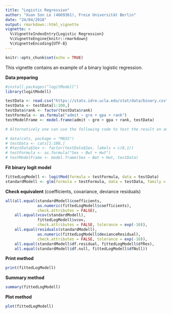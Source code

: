 ```yaml
---
title: "Logistic Regression"
author: "Xuan Son Le (4669361), Freie Universität Berlin"
date: "24/04/2018"
output: rmarkdown::html_vignette
vignette: >
  %\VignetteIndexEntry{Logistic Regression}
  %\VignetteEngine{knitr::rmarkdown}
  %\VignetteEncoding{UTF-8}
---
```


```r
knitr::opts_chunk$set(echo = TRUE)
```

This vignette contains an example of a binary logistic regression. 

**Data preparing**
```r
#install.packages("logitModell")
library(logitModell)

testData <- read.csv("https://stats.idre.ucla.edu/stat/data/binary.csv")
testData <- testData[1:100,]
testData$rank <- factor(testData$rank)
testFormula <- as.formula("admit ~ gre + gpa + rank")
testModelFrame <- model.frame(admit ~ gre + gpa + rank, testData)

# Alternatively one can use the following code to test the result on another data set. This data set is default built in R.

# data(cats, package = "MASS")
# testData <- cats[1:100,]
# #testData$Sex <- factor(testData$Sex, labels = c(0,1))
# testFormula <- as.formula("Sex ~ Bwt + Hwt")
# testModelFrame <- model.frame(Sex ~ Bwt + Hwt, testData)
```
  
\newline  
**Fit binary logit model**  
```r
fittedLogModell <- logitMod(formula = testFormula, data = testData)
standardModell <- glm(formula = testFormula, data = testData, family = "binomial")
```
  
**Check equivalent**
(coefficients, covariance, deviance residuals)
```r
all(all.equal(standardModell$coefficients,
              as.numeric(fittedLogModell$coefficients),
              check.attributes = FALSE),
    all.equal(vcov(standardModell), 
              fittedLogModell$vcov,
              check.attributes = FALSE, tolerance = exp(-10)),
    all.equal(residuals(standardModell),
              as.numeric(fittedLogModell$devianceResidual),
              check.attributes = FALSE, tolerance = exp(-10)),
    all.equal(standardModell$df.residual, fittedLogModell$dfRes),
    all.equal(standardModell$df.null, fittedLogModell$dfNull))
```
  
  
**Print method** 
```r
print(fittedLogModell)
```
  
  
**Summary method**  
```r
summary(fittedLogModell)
```
  
  
**Plot method**  
```r
plot(fittedLogModell)
```
